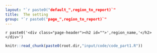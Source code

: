 ```yaml
---
layout: "`r paste0("default_",region_to_report)`"
title:  The setting
group: "`r paste0("page_",region_to_report)`"
---
```


`r paste0('<div class="page-header"><h2 id="">',region_name,'</h2></div>')`




<!-- %
% PPPPPPPPPPPPPPPPP                                               tttt            1111111
% P::::::::::::::::P                                           ttt:::t           1::::::1
% P::::::PPPPPP:::::P                                          t:::::t          1:::::::1
% PP:::::P     P:::::P                                         t:::::t          111:::::1
%   P::::P     P:::::Paaaaaaaaaaaaa  rrrrr   rrrrrrrrr   ttttttt:::::ttttttt       1::::1
%   P::::P     P:::::Pa::::::::::::a r::::rrr:::::::::r  t:::::::::::::::::t       1::::1
%   P::::PPPPPP:::::P aaaaaaaaa:::::ar:::::::::::::::::r t:::::::::::::::::t       1::::1
%   P:::::::::::::PP           a::::arr::::::rrrrr::::::rtttttt:::::::tttttt       1::::l
%   P::::PPPPPPPPP      aaaaaaa:::::a r:::::r     r:::::r      t:::::t             1::::l
%   P::::P            aa::::::::::::a r:::::r     rrrrrrr      t:::::t             1::::l
%   P::::P           a::::aaaa::::::a r:::::r                  t:::::t             1::::l
%   P::::P          a::::a    a:::::a r:::::r                  t:::::t    tttttt   1::::l
% PP::::::PP        a::::a    a:::::a r:::::r                  t::::::tttt:::::t111::::::111
% P::::::::P        a:::::aaaa::::::a r:::::r                  tt::::::::::::::t1::::::::::1
% P::::::::P         a::::::::::aa:::ar:::::r                    tt:::::::::::tt1::::::::::1
% PPPPPPPPPP          aaaaaaaaaa  aaaarrrrrrr                      ttttttttttt  111111111111 -->


```r
knitr::read_chunk(paste0(root.dir,"input/code/code_part1.R"))
```

```r
```


<!-- %    ___                                  _ -->
<!-- %   / _ \  __   __   ___   _ __  __   __ (_)   ___  __      __ -->
<!-- %  | | | | \ \ / /  / _ \ | '__| \ \ / / | |  / _ \ \ \ /\ / / -->
<!-- %  | |_| |  \ V /  |  __/ | |     \ V /  | | |  __/  \ V  V / -->
<!-- %   \___/    \_/    \___| |_|      \_/   |_|  \___|   \_/\_/ -->
<!-- % -->


```r
```


```r
```


```r
```



```r
```

```r
```


```r
```


```r
```


<!-- %   _____
%  | ____|   ___    ___    _ __     ___    _ __ ___    _   _
%  |  _|    / __|  / _ \  | '_ \   / _ \  | '_ ` _ \  | | | |
%  | |___  | (__  | (_) | | | | | | (_) | | | | | | | | |_| |
%  |_____|  \___|  \___/  |_| |_|  \___/  |_| |_| |_|  \__, |
%                                                      |___/
% -->


```r
```

```r
```


```r
```

```r
```


```r
```



```r
```


```r
```





<!-- %   _               _
%  | |       __ _  | |__     ___    _   _   _ __
%  | |      / _` | | '_ \   / _ \  | | | | | '__|
%  | |___  | (_| | | |_) | | (_) | | |_| | | |
%  |_____|  \__,_| |_.__/   \___/   \__,_| |_|
% -->


```r
```

```r
```


```r
```

```r
```


```r
```



```r
```


```r
```



<!-- %   ___                           _
%  |_ _|  _ __    _ __    _   _  | |_   ___
%   | |  | '_ \  | '_ \  | | | | | __| / __|
%   | |  | | | | | |_) | | |_| | | |_  \__ \
%  |___| |_| |_| | .__/   \__,_|  \__| |___/
%                |_|
% -->


```r
```

```r
```


```r
```


```r
```

```r
```


```r
```


```r
```

<!-- %   ___                                _                                _
%  |_ _|  _ __   __   __   ___   ___  | |_   _ __ ___     ___   _ __   | |_
%   | |  | '_ \  \ \ / /  / _ \ / __| | __| | '_ ` _ \   / _ \ | '_ \  | __|
%   | |  | | | |  \ V /  |  __/ \__ \ | |_  | | | | | | |  __/ | | | | | |_
%  |___| |_| |_|   \_/    \___| |___/  \__| |_| |_| |_|  \___| |_| |_|  \__|
% -->


```r
```

```r
```


```r
```


```r
```

```r
```


```r
```

```r
```



```r
```


